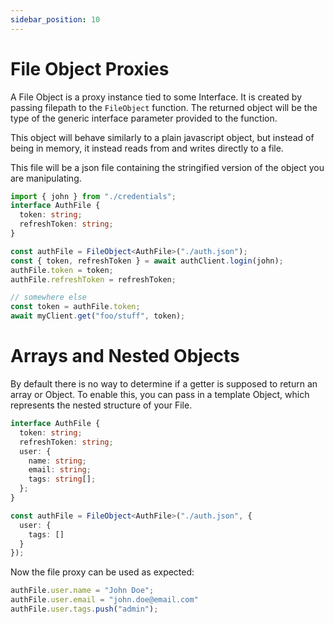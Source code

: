 ```yaml
---
sidebar_position: 10
---
```


# File Object Proxies

A File Object is a proxy instance tied to some Interface. It is created
by passing filepath to the `FileObject` function. The returned object
will be the type of the generic interface parameter provided to the function.

This object will behave similarly to a plain javascript object, but instead
of being in memory, it instead reads from and writes directly to a file.

This file will be a json file containing the stringified version of the
object you are manipulating.

```ts
import { john } from "./credentials";
interface AuthFile {
  token: string;
  refreshToken: string;
}

const authFile = FileObject<AuthFile>("./auth.json");
const { token, refreshToken } = await authClient.login(john);
authFile.token = token;
authFile.refreshToken = refreshToken;

// somewhere else
const token = authFile.token;
await myClient.get("foo/stuff", token);
```

# Arrays and Nested Objects

By default there is no way to determine if a getter is supposed to return
an array or Object. To enable this, you can pass in a template Object,
which represents the nested structure of your File.

```ts
interface AuthFile {
  token: string;
  refreshToken: string;
  user: {
    name: string;
    email: string;
    tags: string[];
  };
}

const authFile = FileObject<AuthFile>("./auth.json", {
  user: {
    tags: []
  }
});
```

Now the file proxy can be used as expected:

```ts
authFile.user.name = "John Doe";
authFile.user.email = "john.doe@email.com"
authFile.user.tags.push("admin");
```
